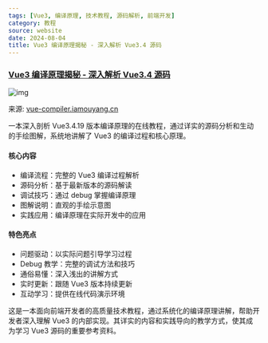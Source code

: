 ```yaml
---
tags: [Vue3, 编译原理, 技术教程, 源码解析, 前端开发]
category: 教程
source: website
date: 2024-08-04
title: Vue3 编译原理揭秘 - 深入解析 Vue3.4 源码
---
```


### [Vue3 编译原理揭秘 - 深入解析 Vue3.4 源码](https://vue-compiler.iamouyang.cn/)

![img](https://img.mengpeng.tech/i/2024/11/24/6742f9b8cfb75.webp)

来源: [vue-compiler.iamouyang.cn](https://vue-compiler.iamouyang.cn/)

一本深入剖析 Vue3.4.19 版本编译原理的在线教程，通过详实的源码分析和生动的手绘图解，系统地讲解了 Vue3 的编译过程和核心原理。

#### 核心内容
- 编译流程：完整的 Vue3 编译过程解析
- 源码分析：基于最新版本的源码解读
- 调试技巧：通过 debug 掌握编译原理
- 图解说明：直观的手绘示意图
- 实践应用：编译原理在实际开发中的应用

#### 特色亮点
- 问题驱动：以实际问题引导学习过程
- Debug 教学：完整的调试方法和技巧
- 通俗易懂：深入浅出的讲解方式
- 实时更新：跟随 Vue3 版本持续更新
- 互动学习：提供在线代码演示环境

这是一本面向前端开发者的高质量技术教程，通过系统化的编译原理讲解，帮助开发者深入理解 Vue3 的内部实现。其详实的内容和实践导向的教学方式，使其成为学习 Vue3 源码的重要参考资料。
